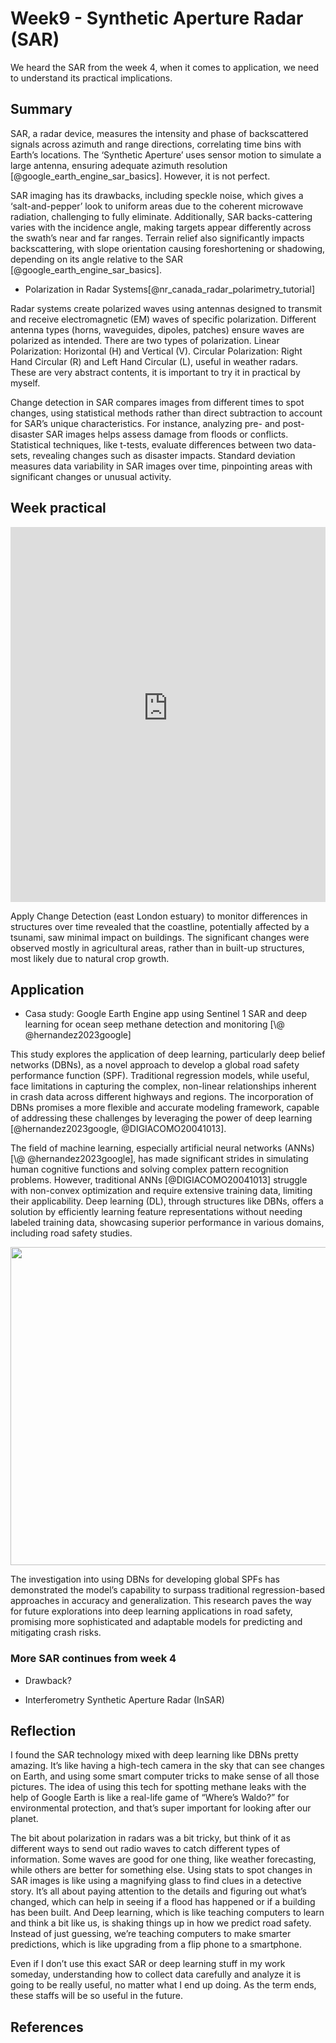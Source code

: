 # Week9 - Synthetic Aperture Radar (SAR) {.unnumbered}

We heard the SAR from the week 4, when it comes to application, we need to understand its practical implications.

## Summary

SAR, a radar device, measures the intensity and phase of backscattered signals across azimuth and range directions, correlating time bins with Earth's locations. The 'Synthetic Aperture' uses sensor motion to simulate a large antenna, ensuring adequate azimuth resolution [@google_earth_engine_sar_basics]. However, it is not perfect.

SAR imaging has its drawbacks, including speckle noise, which gives a 'salt-and-pepper' look to uniform areas due to the coherent microwave radiation, challenging to fully eliminate. Additionally, SAR backs-cattering varies with the incidence angle, making targets appear differently across the swath's near and far ranges. Terrain relief also significantly impacts backscattering, with slope orientation causing foreshortening or shadowing, depending on its angle relative to the SAR [@google_earth_engine_sar_basics].

-   Polarization in Radar Systems[@nr_canada_radar_polarimetry_tutorial]

Radar systems create polarized waves using antennas designed to transmit and receive electromagnetic (EM) waves of specific polarization. Different antenna types (horns, waveguides, dipoles, patches) ensure waves are polarized as intended. There are two types of polarization. Linear Polarization: Horizontal (H) and Vertical (V). Circular Polarization: Right Hand Circular (R) and Left Hand Circular (L), useful in weather radars. These are very abstract contents, it is important to try it in practical by myself.

Change detection in SAR compares images from different times to spot changes, using statistical methods rather than direct subtraction to account for SAR's unique characteristics. For instance, analyzing pre- and post-disaster SAR images helps assess damage from floods or conflicts. Statistical techniques, like t-tests, evaluate differences between two data-sets, revealing changes such as disaster impacts. Standard deviation measures data variability in SAR images over time, pinpointing areas with significant changes or unusual activity.

## Week practical

```{=html}
<iframe width="100%" height="600" frameborder="0" scrolling="no" src="https://cccccyh6048.users.earthengine.app/view/sar"></iframe>
```
Apply Change Detection (east London estuary) to monitor differences in structures over time revealed that the coastline, potentially affected by a tsunami, saw minimal impact on buildings. The significant changes were observed mostly in agricultural areas, rather than in built-up structures, most likely due to natural crop growth.

## Application

-   Casa study: Google Earth Engine app using Sentinel 1 SAR and deep learning for ocean seep methane detection and monitoring [\@ @hernandez2023google]

This study explores the application of deep learning, particularly deep belief networks (DBNs), as a novel approach to develop a global road safety performance function (SPF). Traditional regression models, while useful, face limitations in capturing the complex, non-linear relationships inherent in crash data across different highways and regions. The incorporation of DBNs promises a more flexible and accurate modeling framework, capable of addressing these challenges by leveraging the power of deep learning [@hernandez2023google, @DIGIACOMO20041013].

The field of machine learning, especially artificial neural networks (ANNs) [\@ @hernandez2023google], has made significant strides in simulating human cognitive functions and solving complex pattern recognition problems. However, traditional ANNs [@DIGIACOMO20041013] struggle with non-convex optimization and require extensive training data, limiting their applicability. Deep learning (DL), through structures like DBNs, offers a solution by efficiently learning feature representations without needing labeled training data, showcasing superior performance in various domains, including road safety studies.

![](asset/screenshot/week009/prediction.png){width="509"}

The investigation into using DBNs for developing global SPFs has demonstrated the model's capability to surpass traditional regression-based approaches in accuracy and generalization. This research paves the way for future explorations into deep learning applications in road safety, promising more sophisticated and adaptable models for predicting and mitigating crash risks.

### More SAR continues from week 4

-   Drawback?

-   Interferometry Synthetic Aperture Radar (InSAR)

## Reflection

I found the SAR technology mixed with deep learning like DBNs pretty amazing. It's like having a high-tech camera in the sky that can see changes on Earth, and using some smart computer tricks to make sense of all those pictures. The idea of using this tech for spotting methane leaks with the help of Google Earth is like a real-life game of "Where's Waldo?" for environmental protection, and that's super important for looking after our planet.

The bit about polarization in radars was a bit tricky, but think of it as different ways to send out radio waves to catch different types of information. Some waves are good for one thing, like weather forecasting, while others are better for something else. Using stats to spot changes in SAR images is like using a magnifying glass to find clues in a detective story. It's all about paying attention to the details and figuring out what's changed, which can help in seeing if a flood has happened or if a building has been built. And Deep learning, which is like teaching computers to learn and think a bit like us, is shaking things up in how we predict road safety. Instead of just guessing, we're teaching computers to make smarter predictions, which is like upgrading from a flip phone to a smartphone.

Even if I don't use this exact SAR or deep learning stuff in my work someday, understanding how to collect data carefully and analyze it is going to be really useful, no matter what I end up doing. As the term ends, these staffs will be so useful in the future.

## **References**
